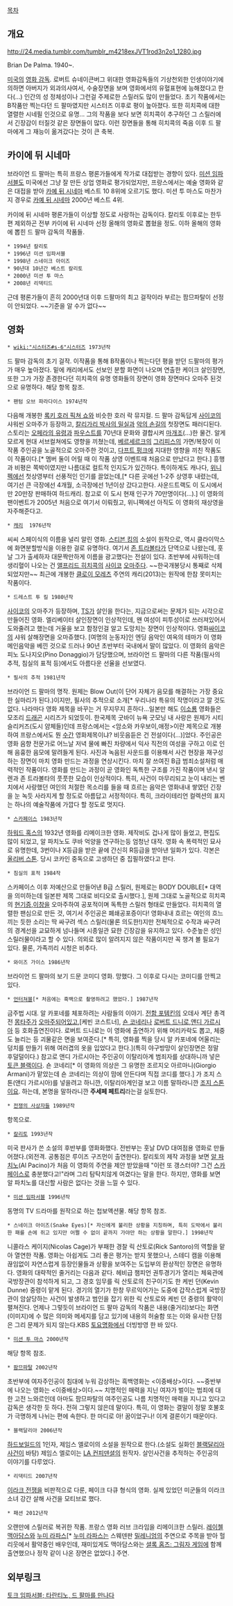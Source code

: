 [[목차]]

== 개요 ==
http://24.media.tumblr.com/tumblr_m4218exJVT1rod3n2o1_1280.jpg

Brian De Palma. 1940~. 

[[미국]]의 [[영화 감독]]. 로버트 슈네이큰버그 위대한 영화감독들의 기상천외한 인생이야기에 의하면 아버지가 외과의사여서, 수술장면을 보며 영화에서의 유혈표현에 능해졌다고 한다(...) 인간의 성 정체성이나 그런걸 주제로한 스릴러도 많이 만들었다. 초기 작품에서는 B작품만 찍는다던 드 팔마였지만 시스터즈 이후로 평이 높아졌다. 또한 히치콕에 대한 열렬한 시네필 인것으로 유명... 그의 작품을 보다 보면 히치콕이 추구하던 그 스릴러에서 긴장감이 터질것 같은 장면들이 많다. 이런 장면들을 통해 히치콕의 죽음 이후 드 팔마에게 그 재능이 옮겨갔다는 것이 큰 축복.

== 카이에 뒤 시네마 ==
브라이언 드 팔마는 특히 프랑스 평론가들에게 작가로 대접받는 경향이 있다. [[미션 임파서블]]도 미국에선 그냥 잘 만든 상업 영화로 평가되었지만, 프랑스에서는 예술 영화와 같은 대접을 받아 [[카예 뒤 시네마]] 베스트 10 8위에 오르기도 했다. 미션 투 마스도 마찬가지 경우로 [[카예 뒤 시네마]] 2000년 베스트 4위.

카이에 뒤 시네마 평론가들이 이상할 정도로 사랑하는 감독이다. 칼리토 이후로는 한두편 제외하곤 전부 카이에 뒤 시네마 선정 올해의 영화로 뽑혔을 정도. 이하 올해의 영화에 뽑힌 드 팔마 감독의 작품들.

 * 1994년 칼리토
 * 1996년 미션 임파서블 
 * 1998년 스네이크 아이즈
 * 90년대 10년간 베스트 칼리토 
 * 2000년 미션 투 마스
 * 2008년 리덱티드

근데 평론가들이 흔히 2000년대 이후 드팔마의 최고 걸작이라 부르는 팜므파탈이 선정이 안되었다. ~~기준을 알 수가 없다~~

== 영화 ==
 * [[wiki:"시스터즈#s-6"시스터즈]] 1973년작 
드 팔마 감독의 초기 걸작. 이작품을 통해 B작품이나 찍는다던 평을 받던 드팔마의 평가가 매우 높아졌다. 밑에 캐리에서도 선보인 분할 화면이 나오며 연출한 케이크 살인장면, 또한 그가 가장 존경한다던 히치콕의 유명 영화들의 장면이 영화 장면마다 오마주 된것으로 유명하다. 해당 항목 참조.

 * 팬텀 오브 파라다이스 1974년작
다음해 개봉한 [[록키 호러 픽쳐 쇼]]와 비슷한 호러 락 뮤지컬. 드 팔마 감독답게 [[사이코]]의 샤워씬 오마주가 등장하고, [[칼리가리 박사의 밀실]]과 [[악의 손길]]의 첫장면도 패러디된다. 스토리는 [[오페라의 유령]]과 [[파우스트]]를 70년대 문화와 결합시켜 [[마개조]](...)한 물건. 알게 모르게 현대 서브컬쳐에도 영향을 끼쳤는데, [[베르세르크]]의 [[그리피스(베르세르크)|그리피스]]의 가면/복장이 이 작품 주인공을 노골적으로 오마주한 것이고, [[다프트 펑크]]에 지대한 영향을 끼친 작품도 이 작품이다.[* 멤버 둘이 어릴 때 이 작품 상영 이벤트때 처음으로 만났다고 한다.] 흥행과 비평은 쪽박이였지만 나름대로 컬트적 인지도가 있긴하다. 특이하게도 캐나다, [[매니토바|위니펙]]에선 첫상영부터 선풍적인 인기를 끌었는데,[* 다른 곳에선 1-2주 상영후 내렸는데, 여기선 큰 극장에선 4개월, 소극장에선 1년이상 갔다고한다. 사운드트랙도 이 도시에서만 20만장 판매하여 하드캐리. 참고로 이 도시 현재 인구가 70만명이다(...).] 이 영화의 팬이벤트가 2005년 처음으로 여기서 이뤄줬고, 위니펙에선 아직도 이 영화의 재상영을 자주해준다고.

 * [[캐리]]  1976년작 
씨씨 스페이식의 이름을 널리 알린 영화. [[스티븐 킹]]의 소설이 원작으로, 역시 클라이막스에 화면분할방식을 이용한 걸로 유명하다. 여기서 [[존 트라볼타]]가 단역으로 나왔는데, 훗날 그가 출세하자 대문짝만하게 이름을 광고했다는 전설이 있다. 초반부에 샤워하는데 생리혈이 나오는 건 [[앨프리드 히치콕]]의 [[사이코]] [[오마주]]다. ~~한국개봉당시 통째로 삭제되었지만~~ 최근에 개봉한 [[클로이 모레츠]] 주연의 캐리(2013)는 원작에 한참 못미치는 작품이다.
 
 * 드레스트 투 킬 1980년작
[[사이코]]의 오마주가 등장하며, [[TS]]가 살인을 한다는, 지금으로써는 문제가 되는 시각으로 만들어진 영화. 엘리베이터 살인장면이 인상적인데, 왠 여성이 피투성이로 쓰러져있어서 도와줄려고 했는데 거울을 보고 함정인걸 알고 도망치는 장면이 인상적이다. 영화[[싸이코]]의 샤워 살해장면을 오마쥬했다. [여명의 눈동자]인 엔딩 음악인 여옥의 테마가 이 영화 메인음악을 베낀 것으로 드러나 90년 초반부터 국내에서 말이 많았다. 이 영화의 음악은 피노 도나지오(Pino Donaggio)가 담당했으며, 브라이언 드 팔마의 다른 작품(필사의 추적, 침실의 표적 등)에서도 아름다운 선율을 선보였다. 
 
 * 필사의 추적 1981년작
브라이언 드 팔마의 명작. 원제는 Blow Out(이 단어 자체가 음모를 해결하는 가장 중요한 실마리가 된다.)이지만, 필사의 추적으로 소개[* 우리나라 특유의 작명이라고 깔 것도 없다. 나라마다 영화 제목을 바꾸는 거 무지무지 흔하다...일본만 해도 [[이소룡]] 영화들은 모조리 [[드래곤]] 시리즈가 되었듯이. 한국제목 굿바이 뉴욕 굿모닝 내 사랑은 원제가 시티 슬리커즈(도시 얌체들)인데 프랑스에서는 <암소와 카우보이,애정>이란 제목으로 개봉하여 프랑스에서도 뭔 [[수간]] 영화제목이냐? 비웃음듣은 건 전설이다(...)]었다. 주인공은 영화 음향 전문가로 어느날 저녁 물에 빠진 차량에서 익사 직전의 여성을 구하고 이로 인해 음흉한 음모에 말려들게 된다. 사진과 녹음된 사운드를 이용해서 사건 현장을 재구성하는 장면이 마치 영화 만드는 과정을 연상시킨다. 마치 잘 쓰여진 B급 범죄소설처럼 매력적인 작품이다.
영화를 만드는 과정이 곧 영화인 독특한 구조를 가진 작품이며 낸시 알렌과 존 트라볼타의 풋풋한 모습이 인상적이다. 특히, 사건이 마무리되고 눈이 내리는 벤치에서 사랑했던 여인의 처절한 목소리를 들을 때 흐르는 음악은 영화내내 쌓였던 긴장을 눈 녹듯 사라지게 할 정도로 아름답고 서정적이다. 특히, 크라이테리언 컬렉션의 표지는 하나의 예술작품에 가깝다 할 정도로 멋지다.

 * [[스카페이스]] 1983년작
[[하워드 혹스]]의 1932년 영화를 리메이크한 영화. 제작비도 겁나게 많이 들었고, 편집도 많이 되었고, 알 파치노도 쿠바 억양을 연구하는등 엄청난 대작. 영화 속 폭력적인 묘사로 유명한데, 3번이나 X등급을 받은 끝에 간신히 R등급을 받아낸 일화가 있다. 각본은 [[올리버 스톤]]. 당시 코카인 중독으로 고생하던 중 집필하였다고 한다. 

 * 침실의 표적 1984작 
스카페이스 이후 저예산으로 만들어낸 B급 스릴러, 원제로는 BODY DOUBLE[* 대역을 의미하는데 일본판 제목 그대로 비디오로 출시했다.], 원제 그대로 노골적으로 히치콕의 [[현기증]],[[이창]]을 오마주하여 공포적이며 독특한 스릴러 형태로 만들었다. 히치콕의 열렬한 팬심으로 만든 것, 여기서 주인공은 폐쇄공포증이다!
영화내내 흐르는 여인의 흐느끼는 듯한 소리는 딱 싸구려 섹스 스릴러(물론 의도한!)지만 전체적으로 수작과 싸구려의 경계선을 교묘하게 넘나들며 시종일관 묘한 긴장감을 유지하고 있다. 수준높은 성인 스릴러물이라고 할 수 있다. 의외로 많이 알려지지 않은 작품이지만 꼭 챙겨 볼 필요가 있다. 물론, 가족끼리 시청은 비추다.

 * 와이즈 가이스 1986년작
브라이언 드 팔마의 보기 드문 코미디 영화. 망했다. 그 이후로 다시는 코미디를 안찍고 있다. 

 * [[언터쳐블]][* 처음에는 흑백으로 촬영하려고 했었다.] 1987년작
금주법 시대. 알 카포네를 체포하려는 사람들의 이야기. [[전함 포템킨]]의 오데사 계단 총격전 [[몽타주]]가 [[오마주]]되어있고,[케빈 코스트너], [[숀 코네리]]나 [[로버트 드니로]],[[앤디 가르시아]] 등 호화출연진이다. 로버트 드니로는 이 영화에 출연하기 위해 머리카락도 뽑고, 체중도 늘리는 등 괴물같은 면을 보여준다.[* 특히, 영화를 찍을 당시 알 카포네에 어울리는 덩치를 만들기 위해 여러겹의 옷을 입었다고 한다.](특히 야구방망이 살인장면은 정말 후덜덜이다.) 참고로 앤디 가르시아는 주인공이 이탈리아계 범죄자를 상대하니까 넣은 [[토큰 블랙]]이다. 숀 코네리[* 이 영화의 의상은 그 유명한 조르지오 아르마니(Giorgio Armani)가 맡았는데 숀 코네리는 의상이 맘에 안든다며 직접 코디를 했다.] 가 조지 스톤(앤디 가르시아)를 넣을려고 하니깐, 이탈리아계인걸 보고 이름 말하라니깐 [[조지 스톤]]이요. 하는데, 본명을 말하라니깐 '''주세페 페트리'''라는걸 실토한다.

 * [[전쟁의 사상자들]] 1989년작
항목으로.
 
 * [[칼리토]] 1993년작
미국 판사가 쓴 소설의 후반부를 영화화했다. 전반부는 훗날 DVD 대여점용 영화로 만들어졌다.(외전격. 공통점은 루이즈 구즈먼이 출연한다). 칼리토의 제작 과정을 보면 [[알 파치노]](Al Pacino)가 처음 이 영화의 주연을 제안 받았을때 "이런 또 갱스터야? 그건 [[스카페이스]]로 충분했다고!"라며 그리 탐탁치않게 여겼다는 말을 한다. 하지만, 영화를 보면 알 파치노를 대신할 사람은 없다는 것을 느낄 수 있다.  

 * [[미션 임파서블]] 1996년작
동명의 TV 드라마를 원작으로 하는 첩보액션물. 해당 항목 참조.

 * 스네이크 아이즈(Snake Eyes)[* 자신에게 불리한 상황을 지칭하며, 특히 도박에서 불리한 패를 손에 쥐고 있지만 어쩔 수 없이 끝까지 가야만 하는 상황을 말한다.] 1998년작
니콜라스 케이지(Nicolas Cage)가 부패한 경찰 릭 산토로(Rick Santoro)의 역할을 맡아 열연한 작품. 영화는 아쉽게도 그리 좋은 평가는 받지 못했으나, 스테디 캠을 이용해 끊임없이 자연스럽게 등장인물들과 상황을 보여주는 도입부의 환상적인 장면은 유명하다. 영화의 대략적인 줄거리는 다음과 같다. 
헤비급 챔피언 권투경기가 열리는 체육관에 국방장관이 참석하게 되고, 그 경호 임무를 릭 산토로의 친구이기도 한 케빈 던(Kevin Dunne) 중령이 맡게 된다. 경기의 열기가 한창 무르익어가는 도중에 갑작스럽게 국방장관이 암살당하는 사건이 발생하고 범인을 잡기 위한 릭 산토로와 케빈 던 중령의 활약이 펼쳐진다.  언제나 그렇듯이 브라이언 드 팔마 감독의 작품은 내용(줄거리)보다는 화면(이미지)에 수 많은 의미와 메세지를 담고 있기에 내용의 허술함 또는 이와 유사한 단점은 그리 문제가 되지 않는다.KBS [[토요명화]]에서 더빙방영 한 바 있다.
 
 * [[미션 투 마스]] 2000년작
해당 항목 참조.

 * [[팜므파탈]] 2002년작
초반부에 여자주인공이 침대에 누워 감상하는 흑백영화는 <이중배상>이다. ~~중반부에 나오는 영화는 <이중배상>이다.~~ 치명적인 매력을 지닌 여자가 벌이는 범죄에 대한 고전 느와르인데 아마도 팜므파탈의 여주인공도 나름 치명적인 매력을 지니고 있다고 감독은 생각한 듯 하다. 전혀 그렇지 않은데 말이다.
특히, 이 영화는 결말이 정말 호불호가 극명하게 나뉘는 편에 속한다. 한 마디로 아! 꿈이었구나! 이게 결론이기 때문이다.

 * 블랙달리아 2006년작
[[하드보일드]]의 1인자, 제임스 엘로이의 소설을 원작으로 한다.(소설도 실화인 [[블랙달리아 사건]]이 바탕) 제임스 엘로이는 [[LA 컨피덴셜]]의 원작자. 살인사건을 추적하는 주인공의 이야기를 다루었다.

 * 리댁티드 2007년작
[[이라크 전쟁]]을 비판적으로 다룬, 페이크 다큐 형식의 영화. 실제 있었던 미군들의 이라크 소녀 강간 살해 사건을 모티브로 했다.

 * 패션 2012년작
오랜만에 스릴러로 복귀한 작품. 프랑스 영화 러브 크라임을 리메이크한 스릴러. [[레이첼 맥아담스]]와 [[누미 라파스]][* [[누미 라파스]]는 스웨덴판 [[밀레니엄]]의 주연으로 주목을 받아 헐리웃에서 활약중인 배우인데, 재미있게도 맥아담스와는 [[셜록 홈즈: 그림자 게임]]에 함께 출연했으나 정작 같이 나온 장면은 없었다.] 주연.
== 외부링크 ==
[http://dvdprime.donga.com/bbs/view.asp?major=MD&minor=D1&master_id=22&bbsfword_id=&master_sel=&fword_sel=&SortMethod=3&SearchCondition=1&SearchConditionTxt=%C6%C8%B8%B6&bbslist_id=26764&page=1 토크 임파서블; 타란티노, 드 팔마를 만나다]
